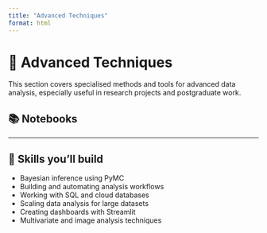 ```yaml
---
title: "Advanced Techniques"
format: html
---
```


# 🚀 Advanced Techniques

This section covers specialised methods and tools for advanced data analysis, especially useful in research projects and postgraduate work.

## 📚 Notebooks

---

## 🧠 Skills you'll build

- Bayesian inference using PyMC
- Building and automating analysis workflows
- Working with SQL and cloud databases
- Scaling data analysis for large datasets
- Creating dashboards with Streamlit
- Multivariate and image analysis techniques
